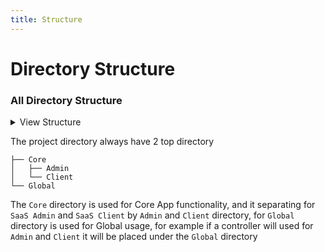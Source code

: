 ```yaml
---
title: Structure
---
```


# Directory Structure

### All Directory Structure

<details>
    <summary>View Structure</summary>

    ├── app
    │   ├── Actions
    │   │   └── Core
    │   │       ├── Setting
    │   │       └── Global
    │   ├── Casts
    │   │   └── Core
    │   │   └── Global
    │   ├── Console
    │   │   └── Commands
    │   │       ├── Core
    │   │       └── stubs
    │   ├── Constants
    │   │   ├── Core
    │   │   └── Global
    │   ├── Enums
    │   │   ├── Core
    │   │   └── Global
    │   │   └── Traits
    │   ├── Exceptions
    │   ├── Facades
    │   ├── Hooks
    │   │   └── Core
    │   ├── Http
    │   │   ├── Controllers
    │   │   │   ├── Core
    │   │   │   │   ├── Admin
    │   │   │   │   │   ├── Api
    │   │   │   │   │   │   └── Setting
    │   │   │   │   │   ├── Plan
    │   │   │   │   │   └── Setting
    │   │   │   │   └── Client
    │   │   │   │       └── Setting
    │   │   │   └── Global
    │   │   │       ├── Auth
    │   │   │       ├── Json
    │   │   │       ├── Public
    │   │   │       ├── Setting
    │   │   │       └── User
    │   │   ├── Middleware
    │   │   └── Requests
    │   │       ├── Auth
    │   │       ├── Core
    │   │       └── Setting
    │   ├── Inertable
    │   │   ├── Core
    │   │   └── Global
    │   │   └── Setting
    │   ├── Jobs
    │   │   └── Core
    │   ├── Mail
    │   │   └── Core
    │   ├── Models
    │   │   ├── Core
    │   │   ├── Traits
    │   │   └── User
    │   ├── Overrides
    │   │   ├── Navigator
    │   │   ├── Support
    │   │   └── Validation
    │   ├── Providers
    │   ├── Repositories
    │   │   └── Core
    │   ├── Tasks
    │   └── Utils
    │       └── Traits
    ├── bootstrap
    ├── config
    ├── database
    │   ├── factories
    │   │   └── User
    │   ├── migrations
    │   │   ├── landlord
    │   │   └── tenant
    │   └── seeders
    │       ├── Core
    │       ├── landlord
    │       ├── tenant
    │       └── Traits
    ├── lang
    ├── public
    ├── resources
    │   ├── assets
    │   ├── css
    │   ├── js
    │   │   ├── composables
    │   │   ├── packages
    │   │   │   ├── datatable
    │   │   │   │   ├── filter
    │   │   │   │   └── table
    │   │   │   ├── editor
    │   │   │   ├── modal
    │   │   │   │   └── components
    │   │   │   └── toast
    │   │   │       └── components
    │   │   ├── pages
    │   │   │   ├── auth
    │   │   │   │   └── register
    │   │   │   ├── core
    │   │   │   │   ├── admin
    │   │   │   │   │   ├── coupon
    │   │   │   │   │   ├── customer
    │   │   │   │   │   ├── payment
    │   │   │   │   │   ├── plan
    │   │   │   │   │   └── setting
    │   │   │   │   │       ├── system
    │   │   │   │   │       │   └── components
    │   │   │   │   │       ├── template
    │   │   │   │   │       └── user
    │   │   │   │   │           └── role
    │   │   │   │   ├── client
    │   │   │   │   │   ├── administration
    │   │   │   │   │   ├── cashier
    │   │   │   │   │   └── setting
    │   │   │   │   │       ├── system
    │   │   │   │   │       │   └── components
    │   │   │   │   │       ├── template
    │   │   │   │   │       └── user
    │   │   │   │   │           └── role
    │   │   │   │   └── templates
    │   │   │   │       ├── emails
    │   │   │   │       └── invoices
    │   │   │   │           └── components
    │   │   │   └── public
    │   │   ├── theme
    │   │   │   ├── components
    │   │   │   │   ├── common
    │   │   │   │   ├── form
    │   │   │   │   └── layouts
    │   │   │   └── layouts
    │   │   ├── types
    │   │   └── utils
    │   └── views
    │       ├── email
    │       ├── includes
    │       ├── layouts
    │       └── suggestion
    ├── routes
    │   ├── api
    │   └── web
    │       ├── admin
    │       ├── auth
    │       ├── breadcrumbs
    │       ├── client
    │       ├── global
    │       └── public
    ├── storage
    └── tests

</details>

The project directory always have 2 top directory

    ├── Core
    │   ├── Admin
    │   └── Client
    └── Global

The `Core` directory is used for Core App functionality, and it separating for `SaaS Admin` and `SaaS Client` by `Admin` and `Client` directory, for `Global` directory is used for Global usage, for example if a controller will used for `Admin` and `Client` it will be placed under the `Global` directory
